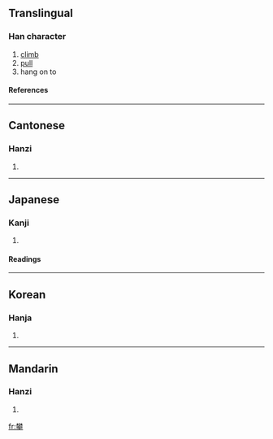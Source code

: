 ==Translingual==
===Han character===
{{Han char|rn=64|rad=手|as=15|sn=19|four=4450<sub>2</sub>|canj=木木大手 (DDKQ)}}
# [[climb]]
# [[pull]]
# hang on to
====References====
{{Han ref|kx=0461.340|dkj=12926|dj=0811.030|hdz=31978.040|uh=6500|ud=25856|bh=C36B|bd=50027}}

----
==Cantonese==
===Hanzi===
{{yue-hanzi|jyut=|y=paan1}}
# {{defn|Cantonese}}

----
==Japanese==
===Kanji===
{{ja-kanji|grade=|rs=手15}}
# {{defn|Japanese}} 
====Readings====
{{ja-readings|on=[[はん]] (han)|kun=[[よじる]] (yojiru)}}

----
==Korean==
===Hanja===
{{ko-hanja|hangeul=반|eumhun=|rv=ban|mr=pan|y=pan}}
# {{defn|Korean}}

----
==Mandarin==
===Hanzi===
{{cmn-hanzi|pin=[[léi]] (lei2), [[pān]] (pan1)|wg=lei<sup>2</sup>, p'an<sup>1</sup>}}
# {{defn|Mandarin}}

[[fr:攀]]